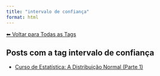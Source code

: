 ```yaml
---
title: "intervalo de confiança"
format: html
---
```


[⬅ Voltar para Todas as Tags](../tags.qmd)

## Posts com a tag **intervalo de confiança**

- [Curso de Estatística: A Distribuição Normal (Parte 1)](/posts/estatistica/distribuicao-normal.html)
